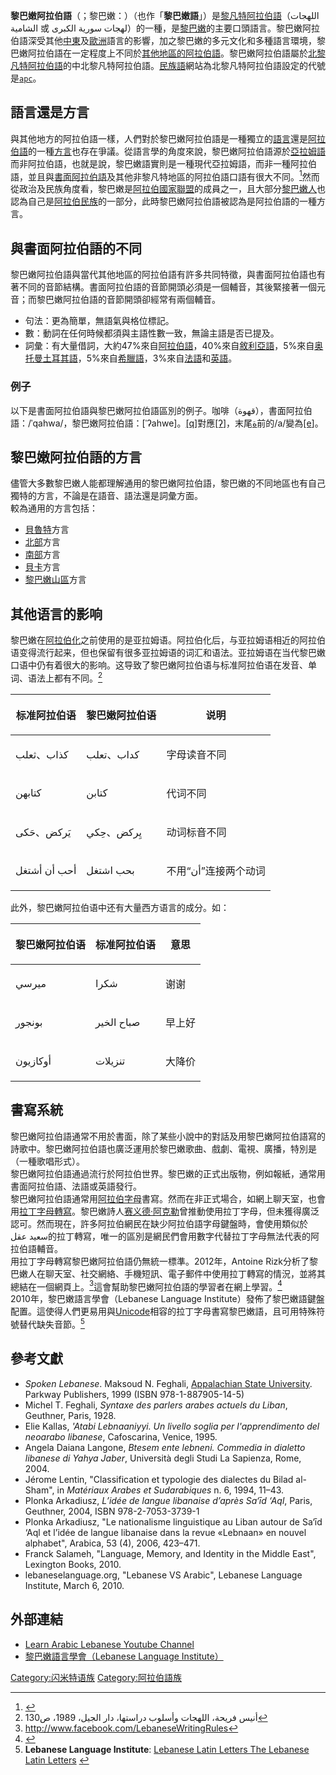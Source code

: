 {{Infobox language
|name=黎巴嫩阿拉伯語
|states={{Flag|Lebanon}}
|speakers=?
|familycolor=Afro-Asiatic
|fam2=[[閃米特語族|閃米特語族]]
|fam3={{en-link|中閃米特語族|Central Semitic languages}}
|fam4=中南閃米特語
|fam5=[[阿拉伯語|阿拉伯語]]
|fam6=[[黎凡特阿拉伯語|黎凡特阿拉伯語]]
|fam7=[[北黎凡特阿拉伯語|北黎凡特阿拉伯語]]
|script=[[阿拉伯字母|阿拉伯字母]]、[[拉丁字母|拉丁字母]]
|isoexception=方言
|notice=IPA
}}
{{Contains Arabic text}}
'''黎巴嫩阿拉伯語'''（{{lang-ar|عَرَبِيّ لُبْنَانِيّ|translit=ʿarabiyy lubnāniyy}}；黎巴嫩：{{transl|apc|ʿarabe libnēne}}）（也作「'''黎巴嫩語'''」）是[[黎凡特阿拉伯語|黎凡特阿拉伯語]]（اللهجات الشامية 或 لهجات سورية الكبرى）的一種，是[[黎巴嫩|黎巴嫩]]的主要口頭語言。黎巴嫩阿拉伯語深受其他[[中東|中東]]及[[歐洲|歐洲]]語言的影響，加之黎巴嫩的多元文化和多種語言環境，黎巴嫩阿拉伯語在一定程度上不同於[[阿拉伯語變體|其他地區的阿拉伯語]]。黎巴嫩阿拉伯語屬於[[北黎凡特阿拉伯語|北黎凡特阿拉伯語]]的中北黎凡特阿拉伯語。[[民族語|民族語]]網站為北黎凡特阿拉伯語設定的代號是<code>[http://www.sil.org/iso639-3/documentation.asp?id=apc apc]</code>。

== 語言還是方言 ==
與其他地方的阿拉伯語一樣，人們對於黎巴嫩阿拉伯語是一種獨立的[[語言|語言]]還是[[阿拉伯語|阿拉伯語]]的一種[[方言|方言]]也存在爭議。從語言學的角度來說，黎巴嫩阿拉伯語源於[[亚拉姆语|亞拉姆語]]而非阿拉伯語，也就是說，黎巴嫩語實則是一種現代亞拉姆語，而非一種阿拉伯語，並且與[[现代标准阿拉伯语|書面阿拉伯語]]及其他非黎凡特地區的阿拉伯語口語有很大不同。<ref>{{Cite web |url=http://www.lebaneselanguage.org/language/lebanese-vs-arabic/ |title=存档副本 |accessdate=2013-09-30 |archive-date=2013-08-27 |archive-url=https://web.archive.org/web/20130827002054/http://www.lebaneselanguage.org/language/lebanese-vs-arabic/ |dead-url=no }}</ref>然而從政治及民族角度看，黎巴嫩是[[阿拉伯國家聯盟|阿拉伯國家聯盟]]的成員之一，且大部分[[黎巴嫩人|黎巴嫩人]]也認為自己是[[阿拉伯民族|阿拉伯民族]]的一部分，此時黎巴嫩阿拉伯語被認為是阿拉伯語的一種方言。

== 與書面阿拉伯語的不同 ==
黎巴嫩阿拉伯語與當代其他地區的阿拉伯語有許多共同特徵，與書面阿拉伯語也有著不同的音節結構。書面阿拉伯語的音節開頭必須是一個輔音，其後緊接著一個元音；而黎巴嫩阿拉伯語的音節開頭卻經常有兩個輔音。
* 句法：更為簡單，無語氣與格位標記。
* 數：動詞在任何時候都須與主語性數一致，無論主語是否已提及。
* 詞彙：有大量借詞，大約47%來自[[阿拉伯語|阿拉伯語]]，40%來自[[敘利亞語|敘利亞語]]，5%來自[[奥斯曼土耳其语|奥托曼土耳其語]]，5%來自[[希臘語|希臘語]]，3%來自[[法語|法語]]和[[英語|英語]]。
=== 例子 ===
以下是書面阿拉伯語與黎巴嫩阿拉伯語區別的例子。咖啡（قهوة），書面阿拉伯語：/ˈqahwa/，黎巴嫩阿拉伯語：[ˈʔahwe]。[[清小舌塞音|[q]]]對應[[聲門塞音|[ʔ]]]，末尾[[Taw|ة]]前的/a/變為[[半閉前不圓唇元音|[e]]]。
== 黎巴嫩阿拉伯語的方言 ==
儘管大多數黎巴嫩人能都理解通用的黎巴嫩阿拉伯語，黎巴嫩的不同地區也有自己獨特的方言，不論是在語音、語法還是詞彙方面。<br />
較為通用的方言包括：
* [[貝魯特|貝魯特]]方言
* [[北部省_(黎巴嫩)|北部]]方言
* [[南部|南部]]方言
* [[贝卡谷地|貝卡]]方言
* [[黎巴嫩山|黎巴嫩山區]]方言
== 其他语言的影响 ==
黎巴嫩在[[阿拉伯化|阿拉伯化]]之前使用的是亚拉姆语。阿拉伯化后，与亚拉姆语相近的阿拉伯语变得流行起来，但也保留有很多亚拉姆语的词汇和语法。亚拉姆语在当代黎巴嫩口语中仍有着很大的影响。这导致了黎巴嫩阿拉伯语与标准阿拉伯语在发音、单词、语法上都有不同。<ref>أنيس فريحة، اللهجات وأسلوب دراستها، دار الجيل، 1989، ص130</ref>
{| class=wikitable
! 标准阿拉伯语
! 黎巴嫩阿拉伯语
! 说明
|-
| كذاب、ثعلب
| كداب、تعلب
| 字母读音不同
|-
| كتابهن
| كتابن
| 代词不同
|-
| يَركض、حَكى
| يِركض、حِكي
| 动词标音不同
|-
| أحب أن أشتغل
| بحب اشتغل
| 不用“أن”连接两个动词
|}
此外，黎巴嫩阿拉伯语中还有大量西方语言的成分。如：
{| class=wikitable
! 黎巴嫩阿拉伯语
! 标准阿拉伯语
! 意思
|-
| ميرسي
| شكرا
| 谢谢
|-
| بونجور
| صباح الخير
| 早上好
|-
| أوكازيون
| تنزيلات
| 大降价
|}

== 書寫系統 ==
黎巴嫩阿拉伯語通常不用於書面，除了某些小說中的對話及用黎巴嫩阿拉伯語寫的詩歌中。黎巴嫩阿拉伯語也廣泛運用於黎巴嫩歌曲、戲劇、電視、廣播，特別是{{tsl|en|Zajal|زجل}}（一種歌唱形式）。<br />
黎巴嫩阿拉伯語通過{{tsl|en|Music_of_Lebanon|黎巴嫩歌曲}}流行於阿拉伯世界。黎巴嫩的正式出版物，例如報紙，通常用書面阿拉伯語、法語或英語發行。<br />
黎巴嫩阿拉伯語通常用[[阿拉伯字母|阿拉伯字母]]書寫。然而在非正式場合，如網上聊天室，也會用[[阿拉伯语聊天字母|拉丁字母轉寫]]。黎巴嫩詩人[[赛义德·阿克勒|赛义德·阿克勒]]曾推動使用拉丁字母，但未獲得廣泛認可。然而現在，許多阿拉伯網民在缺少阿拉伯語字母鍵盤時，會使用類似於سعيد عقل的拉丁轉寫，唯一的區別是網民們會用數字代替拉丁字母無法代表的阿拉伯語輔音。<br />
用拉丁字母轉寫黎巴嫩阿拉伯語仍無統一標準。2012年，Antoine Rizk分析了黎巴嫩人在聊天室、社交網絡、手機短訊、電子郵件中使用拉丁轉寫的情況，並將其總結在一個網頁上。<ref>http://www.facebook.com/LebaneseWritingRules</ref>這會幫助黎巴嫩阿拉伯語的學習者在網上學習。<ref>{{Cite web |url=http://www.abjadiye.com/ |title=存档副本 |accessdate=2020-09-23 |archive-date=2019-11-13 |archive-url=https://web.archive.org/web/20191113204442/http://www.abjadiye.com/ |dead-url=no }}</ref><br />
2010年，黎巴嫩語言學會（Lebanese Language Institute）發佈了黎巴嫩語鍵盤配置。這使得人們更易用與[[Unicode|Unicode]]相容的拉丁字母書寫黎巴嫩語，且可用特殊符號替代缺失音節。<ref>'''Lebanese Language Institute''': [http://www.lebaneselanguage.org/lll-system/lebanese-latin-letters/ Lebanese Latin Letters The Lebanese Latin Letters] {{Wayback|url=http://www.lebaneselanguage.org/lll-system/lebanese-latin-letters/ |date=20140204003251 }}</ref>

== 參考文獻 ==
{{reflist}}
* ''Spoken Lebanese''. Maksoud N. Feghali, [[Appalachian_State_University|Appalachian State University]]. Parkway Publishers, 1999 (ISBN 978-1-887905-14-5)
* Michel T. Feghali, ''Syntaxe des parlers arabes actuels du Liban'', Geuthner, Paris, 1928.
* Elie Kallas, '''Atabi Lebnaaniyyi. Un livello soglia per l'apprendimento del neoarabo libanese'', Cafoscarina, Venice, 1995.
* Angela Daiana Langone, ''Btesem ente lebneni. Commedia in dialetto libanese di Yahya Jaber'', Università degli Studi La Sapienza, Rome, 2004.
* Jérome Lentin, "Classification et typologie des dialectes du Bilad al-Sham", in ''Matériaux Arabes et Sudarabiques'' n. 6, 1994, 11–43.
* Plonka Arkadiusz, ''L’idée de langue libanaise d’après Sa‘īd ‘Aql'', Paris, Geuthner, 2004, ISBN 978-2-7053-3739-1
* Plonka Arkadiusz, "Le nationalisme linguistique au Liban autour de Sa‘īd ‘Aql et l’idée de langue libanaise dans la revue «Lebnaan» en nouvel alphabet", Arabica, 53 (4), 2006, 423–471.
*Franck Salameh, "Language, Memory, and Identity in the Middle East", Lexington Books, 2010.
*lebaneselanguage.org, "Lebanese VS Arabic", Lebanese Language Institute, March 6, 2010.

== 外部連結 ==
* [http://www.youtube.com/user/hiibanajem Learn Arabic Lebanese Youtube Channel]{{Wayback|url=http://www.youtube.com/user/hiibanajem |date=20131022130535 }}
* [http://www.lebaneselanguage.org/ 黎巴嫩語言學會（Lebanese Language Institute）]{{Wayback|url=http://www.lebaneselanguage.org/ |date=20130927042539 }}

{{Varieties of Arabic}}
{{阿拉伯语言}}
{{authority control}}
[[Category:闪米特语族|Category:闪米特语族]]
[[Category:阿拉伯語族|Category:阿拉伯語族]]